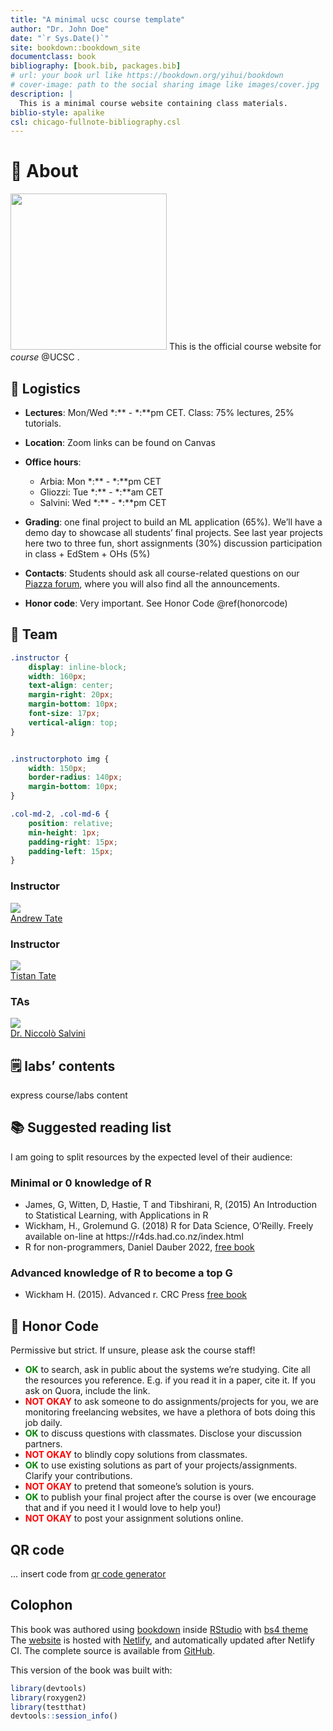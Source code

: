 ```yaml
--- 
title: "A minimal ucsc course template"
author: "Dr. John Doe"
date: "`r Sys.Date()`"
site: bookdown::bookdown_site
documentclass: book
bibliography: [book.bib, packages.bib]
# url: your book url like https://bookdown.org/yihui/bookdown
# cover-image: path to the social sharing image like images/cover.jpg
description: |
  This is a minimal course website containing class materials.
biblio-style: apalike
csl: chicago-fullnote-bibliography.csl
---
```


# 🫶 About

<img src="images/cattolica-logo.png" class= "cover" width="250" height="250"/> This is the official course website for _course_  @UCSC .



## 🔧 Logistics {#logistics}
- **Lectures**: Mon/Wed \*:\*\* - \*:\*\*pm CET. Class: 75% lectures, 25% tutorials.
- **Location**: Zoom links can be found on Canvas
- **Office hours**:
  - Arbia: Mon \*:\*\* - \*:\*\*pm CET
  - Gliozzi: Tue \*:\*\* - \*:\*\*am CET
  - Salvini: Wed \*:\*\* - \*:\*\*pm CET
  
- **Grading**:
one final project to build an ML application (65%). We'll have a demo day to showcase all students' final projects. See last year projects here two to three fun, short assignments (30%) discussion participation in class + EdStem + OHs (5%)
  
- **Contacts**: Students should ask all course-related questions on our [Piazza forum](https://piazza.com/class/l6p6l7v7n5c1e4), where you will also find all the announcements.

- **Honor code**: Very important. See Honor Code \@ref(honorcode)

## 👥 Team {#team}

```css

.instructor {
    display: inline-block;
    width: 160px;
    text-align: center;
    margin-right: 20px;
    margin-bottom: 10px;
    font-size: 17px;
    vertical-align: top;
}


.instructorphoto img {
    width: 150px;
    border-radius: 140px;
    margin-bottom: 10px;
}

.col-md-2, .col-md-6 {
    position: relative;
    min-height: 1px;
    padding-right: 15px;
    padding-left: 15px;
}

```



````{=html}
<div class="row">
            <div class="col-md-2">
                <h3>Instructor</h3>
                <div class="instructor">
                    <a href="https://www.cobratate.com/">
                        <div class="instructorphoto"><img src="images/andrew-tate.jpeg"></div>
                        <div> Andrew Tate </div>
                    </a>
                </div>
            </div>
            <div class="col-md-2">
                <h3>Instructor</h3>
                <div class="instructor">
                    <a href="https://www.cobratate.com/">
                        <div class="instructorphoto"><img src="images/tristan-tate.jpeg"></div>
                        <div> Tistan Tate </div>
                    </a>
                </div>
            </div>
            <div class="col-md-6">
                <h3>TAs</h3>
                <div class="instructor">
                    <a href="https://niccolosalvini.me/">
                        <div class="instructorphoto"><img src="images/salvini.jpeg"></div>
                        <div>Dr. Niccolò Salvini</div>
                    </a>
                </div>
            </div>
        </div>
````


## 🗒 labs' contents {#labs-content}

express course/labs content


## 📚 Suggested reading list {#suggested-reading}

I am going to split resources by the expected level of their audience: 

### Minimal or 0 knowledge of R

- James, G, Witten, D, Hastie, T and Tibshirani, R, (2015) An Introduction to Statistical Learning, with Applications in R
- Wickham, H., Grolemund G. (2018) R for Data Science, O’Reilly. Freely available  on-line at https://r4ds.had.co.nz/index.html
- R for non-programmers, Daniel Dauber 2022, [free book](https://bookdown.org/daniel_dauber_io/r4np_book/starting-your-r-projects.html) 

### Advanced knowledge of R to become a top G

- Wickham H. (2015). Advanced r. CRC Press [free book](https://adv-r.hadley.nz/)


## 📜 Honor Code {#honorcode}
Permissive but strict. If unsure, please ask the course staff!

- <span style="color: green;"><b>OK</b></span> to search, ask in public about the systems we’re studying. Cite all the resources you reference.
E.g. if you read it in a paper, cite it. If you ask on Quora, include the link.
- <span style="color: red;"><b>NOT OKAY</b></span> to ask someone to do assignments/projects for you, we are monitoring freelancing websites, we have a plethora of bots doing this job daily.
- <span style="color: green;"><b>OK</b></span> to discuss questions with classmates. Disclose your discussion partners.
- <span style="color: red;"><b>NOT OKAY</b></span> to blindly copy solutions from classmates.
- <span style="color: green;"><b>OK</b></span> to use existing solutions as part of your projects/assignments. Clarify your contributions.
- <span style="color: red;"><b>NOT OKAY</b></span> to pretend that someone’s solution is yours.
- <span style="color: green;"><b>OK</b></span> to publish your final project after the course is over (we encourage that and if you need it I would love to help you!)
- <span style="color: red;"><b>NOT OKAY</b></span> to post your assignment solutions online.

## QR code

... insert code from [qr code generator](https://www.qrcode-monkey.com/?utm_source=google_c&utm_medium=cpc&utm_campaign=&utm_content=&utm_term=qr%20code%20generator_e)


## Colophon {#intro-colophon}

This book was authored using [bookdown](https://bookdown.org/) inside [RStudio](https://www.rstudio.com/products/rstudio/) with [bs4 theme](https://pkgs.rstudio.com/bookdown/reference/bs4_book.html)
The [website](sbd-labs-22-23.netlify.app) is hosted with [Netlify](https://www.netlify.com), and automatically updated after Netlify CI.
The complete source is available from [GitHub](https://github.com/NiccoloSalvini/sbd_22-23).

This version of the book was built with:

```r
library(devtools)
library(roxygen2)
library(testthat)
devtools::session_info()
```
